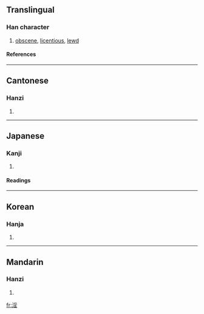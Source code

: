 {{see|婬}}

==Translingual==
===Han character===
{{Han char|rn=85|rad=水|as=08|sn=11|four=3211<sub>4</sub>|canj=水月竹土 (EBHG)}}
# [[obscene]], [[licentious]], [[lewd]]
====References====
{{Han ref|kx=0631.090|dkj=17678|dj=1033.120|hdz=31654.040|uh=6DEB|ud=28139|bh=B25D|bd=45661}}

----
==Cantonese==
===Hanzi===
{{yue-hanzi|jyut=|y=yam4}}
# {{defn|Cantonese}}

----
==Japanese==
===Kanji===
{{ja-kanji|grade=|rs=水08}}
# {{defn|Japanese}} 
====Readings====
{{ja-readings|on=[[いん]] (in)|kun=[[ひたす]] (hitasu), [[ほしいまま]] (hoshiimama), [[みだら]] (midara)}}

----
==Korean==
===Hanja===
{{ko-hanja|hangeul=음|eumhun=|rv=eum|mr=ŭm|y=um}}
# {{defn|Korean}}

----
==Mandarin==
===Hanzi===
{{cmn-hanzi|pin=[[yàn]] ([[yan4]]), [[yáo]] ([[yao2]]), [[yín]] ([[yin2]])|wg=yen<sup>4</sup>, yao<sup>2</sup>, yin<sup>2</sup>}}
# {{defn|Mandarin}}

[[fr:淫]]